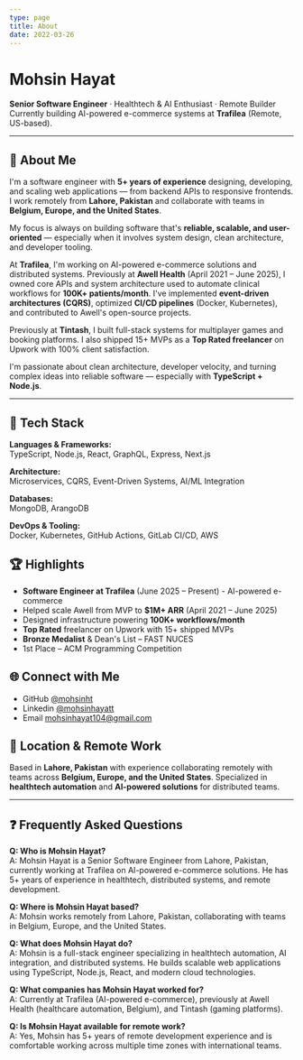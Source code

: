 ```yaml
---
type: page
title: About
date: 2022-03-26
---
```


# Mohsin Hayat

**Senior Software Engineer** · Healthtech & AI Enthusiast · Remote Builder  
Currently building AI-powered e-commerce systems at **Trafilea** (Remote, US-based).

---

## 👋 About Me  
I'm a software engineer with **5+ years of experience** designing, developing, and scaling web applications — from backend APIs to responsive frontends. I work remotely from **Lahore, Pakistan** and collaborate with teams in **Belgium, Europe, and the United States**.

My focus is always on building software that's **reliable, scalable, and user-oriented** — especially when it involves system design, clean architecture, and developer tooling.

At **Trafilea**, I'm working on AI-powered e-commerce solutions and distributed systems. Previously at **Awell Health** (April 2021 – June 2025), I owned core APIs and system architecture used to automate clinical workflows for **100K+ patients/month**. I've implemented **event-driven architectures (CQRS)**, optimized **CI/CD pipelines** (Docker, Kubernetes), and contributed to Awell's open-source projects.

Previously at **Tintash**, I built full-stack systems for multiplayer games and booking platforms. I also shipped 15+ MVPs as a **Top Rated freelancer** on Upwork with 100% client satisfaction.

I'm passionate about clean architecture, developer velocity, and turning complex ideas into reliable software — especially with **TypeScript + Node.js**.

---

## 🧠 Tech Stack

**Languages & Frameworks:**  
TypeScript, Node.js, React, GraphQL, Express, Next.js

**Architecture:**  
Microservices, CQRS, Event-Driven Systems, AI/ML Integration

**Databases:**  
MongoDB, ArangoDB

**DevOps & Tooling:**  
Docker, Kubernetes, GitHub Actions, GitLab CI/CD, AWS

## 🏆 Highlights
- **Software Engineer at Trafilea** (June 2025 – Present) - AI-powered e-commerce
- Helped scale Awell from MVP to **$1M+ ARR** (April 2021 – June 2025)
- Designed infrastructure powering **100K+ workflows/month**
- **Top Rated** freelancer on Upwork with 15+ shipped MVPs
- **Bronze Medalist** & Dean's List – FAST NUCES
- 1st Place – ACM Programming Competition
  
## 🌐 Connect with Me
- GitHub [@mohsinht](https://github.com/mohsinht "Visit Mohsin's GitHub profile")
- Linkedin [@mohsinhayatt](https://www.linkedin.com/in/mohsinhayatt/ "Connect with Mohsin on LinkedIn")
- Email [mohsinhayat104@gmail.com](mailto:mohsinhayat104@gmail.com "Send email to Mohsin")

## 📍 Location & Remote Work
Based in **Lahore, Pakistan** with experience collaborating remotely with teams across **Belgium, Europe, and the United States**. Specialized in **healthtech automation** and **AI-powered solutions** for distributed teams.

---

## ❓ Frequently Asked Questions

**Q: Who is Mohsin Hayat?**  
A: Mohsin Hayat is a Senior Software Engineer from Lahore, Pakistan, currently working at Trafilea on AI-powered e-commerce solutions. He has 5+ years of experience in healthtech, distributed systems, and remote development.

**Q: Where is Mohsin Hayat based?**  
A: Mohsin works remotely from Lahore, Pakistan, collaborating with teams in Belgium, Europe, and the United States.

**Q: What does Mohsin Hayat do?**  
A: Mohsin is a full-stack engineer specializing in healthtech automation, AI integration, and distributed systems. He builds scalable web applications using TypeScript, Node.js, React, and modern cloud technologies.

**Q: What companies has Mohsin Hayat worked for?**  
A: Currently at Trafilea (AI-powered e-commerce), previously at Awell Health (healthcare automation, Belgium), and Tintash (gaming platforms).

**Q: Is Mohsin Hayat available for remote work?**  
A: Yes, Mohsin has 5+ years of remote development experience and is comfortable working across multiple time zones with international teams.

